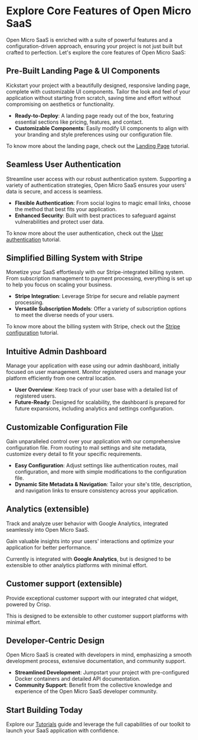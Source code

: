 # Explore Core Features of Open Micro SaaS

Open Micro SaaS is enriched with a suite of powerful features and a configuration-driven approach, ensuring your project is not just built but crafted to perfection. Let's explore the core features of Open Micro SaaS:

## Pre-Built Landing Page & UI Components

Kickstart your project with a beautifully designed, responsive landing page, complete with customizable UI components. Tailor the look and feel of your application without starting from scratch, saving time and effort without compromising on aesthetics or functionality.

- **Ready-to-Deploy**: A landing page ready out of the box, featuring essential sections like pricing, features, and contact.
- **Customizable Components**: Easily modify UI components to align with your branding and style preferences using our configuration file.

To know more about the landing page, check out the [Landing Page](/tutorials/landing-page) tutorial.

## Seamless User Authentication

Streamline user access with our robust authentication system. Supporting a variety of authentication strategies, Open Micro SaaS ensures your users' data is secure, and access is seamless.

- **Flexible Authentication**: From social logins to magic email links, choose the method that best fits your application.
- **Enhanced Security**: Built with best practices to safeguard against vulnerabilities and protect user data.

To know more about the user authentication, check out the [User authentication](/tutorials/user-authentication) tutorial.

## Simplified Billing System with Stripe

Monetize your SaaS effortlessly with our Stripe-integrated billing system. From subscription management to payment processing, everything is set up to help you focus on scaling your business.

- **Stripe Integration**: Leverage Stripe for secure and reliable payment processing.
- **Versatile Subscription Models**: Offer a variety of subscription options to meet the diverse needs of your users.

To know more about the billing system with Stripe, check out the [Stripe configuration](/tutorials/stripe-configuration) tutorial.

## Intuitive Admin Dashboard

Manage your application with ease using our admin dashboard, initially focused on user management. Monitor registered users and manage your platform efficiently from one central location.

- **User Overview**: Keep track of your user base with a detailed list of registered users.
- **Future-Ready**: Designed for scalability, the dashboard is prepared for future expansions, including analytics and settings configuration.

## Customizable Configuration File

Gain unparalleled control over your application with our comprehensive configuration file. From routing to mail settings and site metadata, customize every detail to fit your specific requirements.

- **Easy Configuration**: Adjust settings like authentication routes, mail configuration, and more with simple modifications to the configuration file.
- **Dynamic Site Metadata & Navigation**: Tailor your site's title, description, and navigation links to ensure consistency across your application.

## Analytics (extensible)

Track and analyze user behavior with Google Analytics, integrated seamlessly into Open Micro SaaS.

Gain valuable insights into your users' interactions and optimize your application for better performance.

Currently is integrated with **Google Analytics**, but is designed to be extensible to other analytics platforms with minimal effort.

## Customer support (extensible)

Provide exceptional customer support with our integrated chat widget, powered by Crisp.

This is designed to be extensible to other customer support platforms with minimal effort.

## Developer-Centric Design

Open Micro SaaS is created with developers in mind, emphasizing a smooth development process, extensive documentation, and community support.

- **Streamlined Development**: Jumpstart your project with pre-configured Docker containers and detailed API documentation.
- **Community Support**: Benefit from the collective knowledge and experience of the Open Micro SaaS developer community.

## Start Building Today

Explore our [Tutorials](/tutorials) guide and leverage the full capabilities of our toolkit to launch your SaaS application with confidence.
